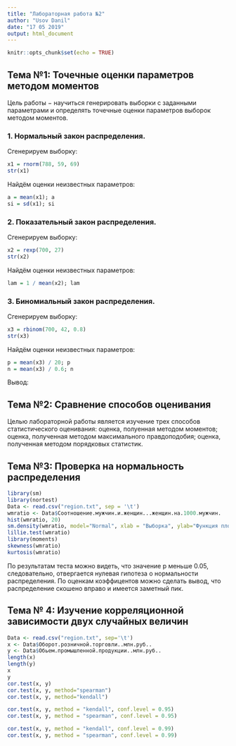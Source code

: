 ```yaml
---
title: "Лабораторная работа №2"
author: "Usov Danil"
date: "17 05 2019"
output: html_document
---
```


```r
knitr::opts_chunk$set(echo = TRUE)
```
## Тема №1: Точечные оценки параметров методом моментов
Цель работы − научиться генерировать выборки с заданными параметрами и определять точечные оценки параметров выборок методом моментов.

### 1. Нормальный закон распределения.

Сгенерируем выборку:
```r
x1 = rnorm(788, 59, 69)
str(x1)
```
Найдём оценки неизвестных параметров:
```r
a = mean(x1); a
si = sd(x1); si
```

### 2. Показательный закон распределения.

Сгенерируем выборку:
```r
x2 = rexp(700, 27)
str(x2)
```
Найдём оценки неизвестных параметров:
```r
lam = 1 / mean(x2); lam
```

### 3. Биномиальный закон распределения.

Сгенерируем выборку:
```r
x3 = rbinom(700, 42, 0.8)
str(x3)
```
Найдём оценки неизвестных параметров:
```r
p = mean(x3) / 20; p
n = mean(x3) / 0.6; n
```
Вывод: 

## Тема №2: Сравнение способов оценивания
Целью лабораторной работы является изучение трех способов статистического оценивания: оценка, полуенная методом моментов; оценка, полученная методом максимального правдоподобия; оценка, полученная методом порядковых статистик.

## Тема №3: Проверка на нормальность распределения

```r
library(sm)
library(nortest)
Data <- read.csv("region.txt", sep = '\t')
wmratio <- Data$Соотношение.мужчин.и.женщин...женщин.на.1000.мужчин.
hist(wmratio, 20)
sm.density(wmratio, model="Normal", xlab = "Выборка", ylab="Функция плотности распределения")
lillie.test(wmratio)
library(moments)
skewness(wmratio)
kurtosis(wmratio)
```
По результатам теста можно видеть, что значение p меньше 0.05, следовательно, отвергается нулевая гипотеза о нормальности распределения. По оценкам коэффицентов можно сделать вывод, что распределение скошено вправо и имеется заметный пик.


## Тема № 4: Изучение корреляционной зависимости двух случайных величин

```r
Data <- read.csv("region.txt", sep='\t')
x <- Data$Оборот.розничной.торговли..млн.руб..
y <- Data$Обьем.промышленной.продукции..млн.руб..
length(x)
length(y)
x
y
cor.test(x, y)
cor.test(x, y, method="spearman")
cor.test(x, y, method="kendall")
```

```r
cor.test(x, y, method = "kendall", conf.level = 0.95)
cor.test(x, y, method = "spearman", conf.level = 0.95)
```

```r
cor.test(x, y, method = "kendall", conf.level = 0.99)
cor.test(x, y, method = "spearman", conf.level = 0.99)
```

